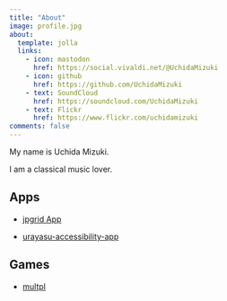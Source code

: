```yaml
---
title: "About"
image: profile.jpg
about:
  template: jolla
  links:
    - icon: mastodon
      href: https://social.vivaldi.net/@UchidaMizuki
    - icon: github
      href: https://github.com/UchidaMizuki
    - text: SoundCloud
      href: https://soundcloud.com/UchidaMizuki
    - text: Flickr
      href: https://www.flickr.com/uchidamizuki
comments: false
---
```


My name is Uchida Mizuki.

I am a classical music lover.

## Apps

-   [jpgrid App](https://uchidamizuki.shinyapps.io/jpgrid-app/)

-   [urayasu-accessibility-app](https://uchidamizuki.shinyapps.io/urayasu-accessibility-app/)

## Games

-   [multpl](https://uchidamizuki.github.io/multpl-ui/)

